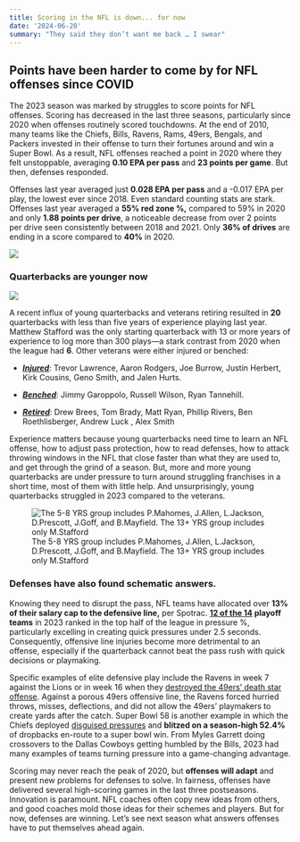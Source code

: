 ```yaml
---
title: Scoring in the NFL is down... for now
date: '2024-06-20'
summary: "They said they don’t want me back … I swear"
---
```


## Points have been harder to come by for NFL offenses since COVID

The 2023 season was marked by struggles to score points for NFL offenses. Scoring has decreased in the last three seasons, particularly since 2020 when offenses routinely scored touchdowns. At the end of 2010, many teams like the Chiefs, Bills, Ravens, Rams, 49ers, Bengals, and Packers invested in their offense to turn their fortunes around and win a Super Bowl. As a result, NFL offenses reached a point in 2020 where they felt unstoppable, averaging **0.10 EPA per pass** and **23 points per game**. But then, defenses responded.

Offenses last year averaged just **0.028 EPA per pass** and a -0.017 EPA per play, the lowest ever since 2018. Even standard counting stats are stark. Offenses last year averaged a **55% red zone %,** compared to 59% in 2020 and only **1.88 points per drive**, a noticeable decrease from over 2 points per drive seen consistently between 2018 and 2021. Only **36% of drives** are ending in a score compared to **40%** in 2020.

![](scoring.png)

### Quarterbacks are younger now

![](qb_exp_over_time.png)

A recent influx of young quarterbacks and veterans retiring resulted in **20** quarterbacks with less than five years of experience playing last year. Matthew Stafford was the only starting quarterback with 13 or more years of experience to log more than 300 plays—a stark contrast from 2020 when the league had **6**. Other veterans were either injured or benched:

-   [***Injured***]{.underline}: Trevor Lawrence, Aaron Rodgers, Joe Burrow, Justin Herbert, Kirk Cousins, Geno Smith, and Jalen Hurts.

-   [***Benched***]{.underline}: Jimmy Garoppolo, Russell Wilson, Ryan Tannehill.

-   [***Retired***]{.underline}: Drew Brees, Tom Brady, Matt Ryan, Phillip Rivers, Ben Roethlisberger, Andrew Luck , Alex Smith

Experience matters because young quarterbacks need time to learn an NFL offense, how to adjust pass protection, how to read defenses, how to attack throwing windows in the NFL that close faster than what they are used to, and get through the grind of a season. But, more and more young quarterbacks are under pressure to turn around struggling franchises in a short time, most of them with little help. And unsurprisingly, young quarterbacks struggled in 2023 compared to the veterans.

![The 5-8 YRS group includes P.Mahomes, J.Allen, L.Jackson, D.Prescott, J.Goff, and B.Mayfield. The 13+ YRS group includes only M.Stafford](exp_table.png)

### Defenses have also found schematic answers.

Knowing they need to disrupt the pass, NFL teams have allocated over **13% of their salary cap to the defensive line,** per Spotrac. **[12 of the 14](https://www.nfl.com/news/next-gen-stats-how-defensive-pressure-defined-the-2023-nfl-season) playoff teams** in 2023 ranked in the top half of the league in pressure %, particularly excelling in creating quick pressures under 2.5 seconds. Consequently, offensive line injuries become more detrimental to an offense, especially if the quarterback cannot beat the pass rush with quick decisions or playmaking.

Specific examples of elite defensive play include the Ravens in week 7 against the Lions or in week 16 when they [destroyed the 49ers' death star offense](https://www.theringer.com/2023/12/26/nfl/nfl-week-16-ravens-49ers-brock-purdy-dolphins). Against a porous 49ers offensive line, the Ravens forced hurried throws, misses, deflections, and did not allow the 49ers' playmakers to create yards after the catch. Super Bowl 58 is another example in which the Chiefs deployed [disguised pressures](https://www.nfl.com/news/greatest-nfl-defensive-coordinator-of-all-time-chiefs-steve-spagnuolo-presents-compelling-case) and **blitzed on a season-high 52.4%** of dropbacks en-route to a super bowl win. From Myles Garrett doing crossovers to the Dallas Cowboys getting humbled by the Bills, 2023 had many examples of teams turning pressure into a game-changing advantage.

Scoring may never reach the peak of 2020, but **offenses will adapt** and present new problems for defenses to solve. In fairness, offenses have delivered several high-scoring games in the last three postseasons. Innovation is paramount. NFL coaches often copy new ideas from others, and good coaches mold those ideas for their schemes and players. But for now, defenses are winning. Let's see next season what answers offenses have to put themselves ahead again.
